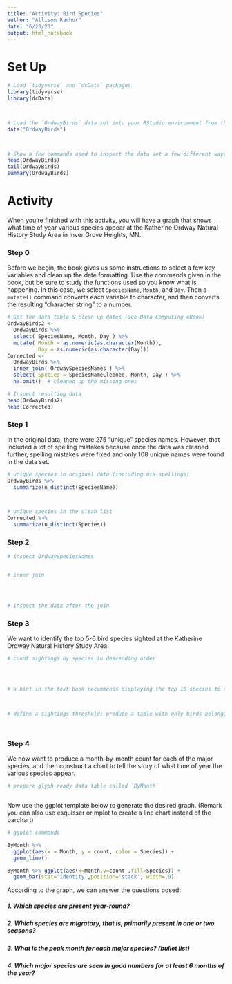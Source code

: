 ```yaml
---
title: "Activity: Bird Species"
author: "Allison Rachor"
date: "6/23/23"
output: html_notebook
---
```



# Set Up

```r
# Load `tidyverse` and `dcData` packages
library(tidyverse)
library(dcData)



# Load the `OrdwayBirds` data set into your RStudio environment from the `dcData` package
data("OrdwayBirds")



# Show a few commands used to inspect the data set a few different ways
head(OrdwayBirds)
tail(OrdwayBirds)
summary(OrdwayBirds)


```

# Activity

When you're finished with this activity, you will have a graph that shows what time of year various species appear at the Katherine Ordway Natural History Study Area in Inver Grove Heights, MN.

### Step 0

Before we begin, the book gives us some instructions to select a few key variables and clean up the date formatting.  Use the commands given in the book, but be sure to study the functions used so you know what is happening.  In this case, we select `SpeciesName`, `Month`, and `Day`. Then a `mutate()` command converts each variable to character, and then converts the resulting "character string" to a number.

```r
# Get the data table & clean up dates (see Data Computing eBook)
OrdwayBirds2 <-
  OrdwayBirds %>%
  select( SpeciesName, Month, Day ) %>%
  mutate( Month = as.numeric(as.character(Month)), 
          Day = as.numeric(as.character(Day)))
Corrected <-
  OrdwayBirds %>%
  inner_join( OrdwaySpeciesNames ) %>% 
  select( Species = SpeciesNameCleaned, Month, Day ) %>%
  na.omit()  # cleaned up the missing ones

# Inspect resulting data
head(OrdwayBirds2)
head(Corrected)
```



### Step 1

In the original data, there were 275 "unique" species names. However, that included a lot of spelling mistakes because once the data was cleaned further, spelling mistakes were fixed and only 108 unique names were found in the data set.


```r
# unique species in original data (including mis-spellings)
OrdwayBirds %>%
  summarize(n_distinct(SpeciesName))



# unique species in the clean list
Corrected %>%
  summarize(n_distinct(Species))

```


### Step 2
  



```r
# inspect OrdwaySpeciesNames


# inner join




# inspect the data after the join


```


### Step 3

We want to identify the top 5-6 bird species sighted at the Katherine Ordway Natural History Study Area.

```r
# count sightings by species in descending order




# a hint in the text book recommends displaying the top 10 species to choose our threshold



# define a sightings threshold; produce a table with only birds belonging to major species




```


### Step 4

We now want to produce a month-by-month count for each of the major species, and then construct a chart to tell the story of what time of year the various species appear.

```r
# prepare glyph-ready data table called `ByMonth`



```

Now use the ggplot template below to generate the desired graph. (Remark you can also use esquisser or mplot to create a line chart instead of the barchart)



```r
# ggplot commands

ByMonth %>% 
  ggplot(aes(x = Month, y = count, color = Species)) + 
  geom_line()

ByMonth %>% ggplot(aes(x=Month,y=count ,fill=Species)) +
  geom_bar(stat='identity',position='stack', width=.9) 

```

According to the graph, we can answer the questions posed:

##### 1. Which species are present year-round?  



##### 2. Which species are migratory, that is, primarily present in one or two seasons?




##### 3. What is the peak month for each major species? (bullet list)




##### 4. Which major species are seen in good numbers for at least 6 months of the year?



```r

```

